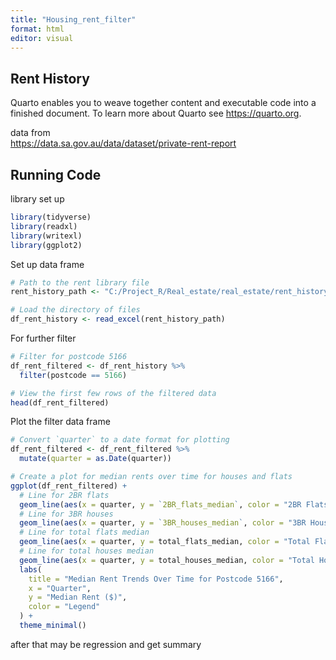 ```yaml
---
title: "Housing_rent_filter"
format: html
editor: visual
---
```


## Rent History 

Quarto enables you to weave together content and executable code into a finished document. To learn more about Quarto see <https://quarto.org>.

data from \
<https://data.sa.gov.au/data/dataset/private-rent-report>

## Running Code

library set up

```r
library(tidyverse)
library(readxl)
library(writexl)
library(ggplot2)

```

Set up data frame

```r

# Path to the rent library file
rent_history_path <- "C:/Project_R/Real_estate/real_estate/rent_history_ingested.xlsx"

# Load the directory of files 
df_rent_history <- read_excel(rent_history_path)

```

For further filter

```r

# Filter for postcode 5166
df_rent_filtered <- df_rent_history %>%
  filter(postcode == 5166)

# View the first few rows of the filtered data
head(df_rent_filtered)
```

Plot the filter data frame

```r

# Convert `quarter` to a date format for plotting
df_rent_filtered <- df_rent_filtered %>%
  mutate(quarter = as.Date(quarter))

# Create a plot for median rents over time for houses and flats
ggplot(df_rent_filtered) +
  # Line for 2BR flats
  geom_line(aes(x = quarter, y = `2BR_flats_median`, color = "2BR Flats"), na.rm = TRUE) +
  # Line for 3BR houses
  geom_line(aes(x = quarter, y = `3BR_houses_median`, color = "3BR Houses"), na.rm = TRUE) +
  # Line for total flats median
  geom_line(aes(x = quarter, y = total_flats_median, color = "Total Flats Median"), na.rm = TRUE) +
  # Line for total houses median
  geom_line(aes(x = quarter, y = total_houses_median, color = "Total Houses Median"), na.rm = TRUE) +
  labs(
    title = "Median Rent Trends Over Time for Postcode 5166",
    x = "Quarter",
    y = "Median Rent ($)",
    color = "Legend"
  ) +
  theme_minimal()


```

after that may be regression and get summary
